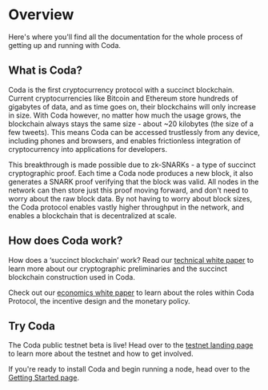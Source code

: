 
# Overview

Here's where you'll find all the documentation for the whole process of getting up and running with Coda.

## What is Coda?

Coda is the first cryptocurrency protocol with a succinct blockchain. Current cryptocurrencies like Bitcoin and Ethereum store hundreds of gigabytes of data, and as time goes on, their blockchains will only increase in size. With Coda however, no matter how much the usage grows, the blockchain always stays the same size - about ~20 kilobytes (the size of a few tweets). This means Coda can be accessed trustlessly from any device, including phones and browsers, and enables frictionless integration of cryptocurrency into applications for developers.

This breakthrough is made possible due to zk-SNARKs - a type of succinct cryptographic proof. Each time a Coda node produces a new block, it also generates a SNARK proof verifying that the block was valid. All nodes in the network can then store just this proof moving forward, and don't need to worry about the raw block data. By not having to worry about block sizes, the Coda protocol enables vastly higher throughput in the network, and enables a blockchain that is decentralized at scale.

## How does Coda work?

How does a ‘succinct blockchain’ work? Read our [technical white paper](https://eprint.iacr.org/2020/352.pdf) to learn more about our cryptographic preliminaries and the succinct blockchain construction used in Coda.

Check out our [economics white paper](https://codaprotocol.com/static/pdf/economicsWP.pdf) to learn about the roles within Coda Protocol, the incentive design and the monetary policy.

## Try Coda

The Coda public testnet beta is live! Head over to the [testnet landing page](/testnet.html) to learn more about the testnet and how to get involved.

If you're ready to install Coda and begin running a node, head over to the [Getting Started page](/docs/getting-started/).

